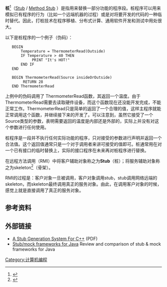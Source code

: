 {{otheruses|subject=计算机的程序段|other=維基百科的小作品|WP:STUB}}
'''桩'''<ref>{{cite web
 | url         = http://www.webopedia.com/TERM/S/stub.html
 | title         = stub
 | publisher         = WEBOPEDIA
 | quote         = 
 | accessdate         = 2012-08-28
 | archive-date         = 2012-09-21
 | archive-url         = https://web.archive.org/web/20120921230945/http://www.webopedia.com/TERM/S/stub.html
 | dead-url         = no
 }}</ref>（[[Stub|Stub]] / [http://en.wikipedia.org/wiki/Method_stub Method Stub] {{Wayback|url=http://en.wikipedia.org/wiki/Method_stub |date=20141207171527 }}）是指用来替换一部分功能的程序段。桩程序可以用来模拟已有程序的行为（比如一个远端机器的过程）或是对将要开发的代码的一种临时替代。因此，打桩技术在程序移植、分布式计算、通用软件开发和测试中用处很大。

以下是桩程序的一个例子（伪码）：

    BEGIN
        Temperature = ThermometerRead(Outside)
        IF Temperature > 40 THEN
             PRINT "It's HOT!"
        END IF
    END

    BEGIN ThermometerRead(Source insideOrOutside)
         RETURN 28
    END ThermometerRead

上例中的伪码调用了 ThermometerRead函数，其返回一个温度。由于ThermometerRead需要去读取硬件设备，而这个函数现在还没能开发完成，不能正常工作。ThermometerRead只是简单的返回了一个合理的值，这样主程序就能正常调用这个函数，并继续接下来的开发了。可以注意到，虽然它接受了一个Source类型的参数，表明需要返回的温度是内部还是外部的，实际上并没有对这个参数进行任何使用。

桩程序是一段并不执行任何实际功能的程序，只对接受的参数进行声明并返回一个合法值。这个返回值通常只是一个对于调用者来讲可接受的值即可。桩通常用在对一个已有接口的临时替换上，实际的接口程序在未来再对桩程序进行替换。

在远程方法调用（RMI）中将客户辅助对象称之为'''Stub'''（桩）；将服务辅助对象称之为skeleton<ref>{{cite journal
 |last1        = Freeman
 |first1       = Eric
 |authorlink1  = 
 |last2        = Freeman
 |first2       = Elisabeth
 |authorlink2  = 
 |last3        = Kathy
 |first3       = Sierra
 |authorlink3  = 
 |last4        = Bert
 |first4       = Bates
 |authorlink4  = 
 |editor-last  = Hendrickson
 |editor-first = Mike
 |editor-link  = 
 |year         = 2004
 |title        = Head First Design Patterns
 |volume       = 1
 |page         = 440
 |publisher    = O'REILLY
 |format       = paperback
 |isbn         = 978-0-596-00712-6
 |accessdate   = 2012-08-28
 |url          = http://it-ebooks.info/book/252/
 |journal      = 
 |archive-date = 2012-08-22
 |archive-url  = https://web.archive.org/web/20120822081824/http://it-ebooks.info/book/252/
 |dead-url     = no
}}</ref>（骨架）。

RMI的过程是：客户对象一旦被调用，客户对象调用stub，stub调用网络远端的skeleton，而skeleton最终调用真正的服务对象。由此，在调用客户对象的时候，感觉上就是直接调用了真正的服务对象。

[[Category:计算机编程|Category:计算机编程]]

== 参考资料 ==
{{reflist}}

== 外部链接 ==
* [http://www.cs.ncl.ac.uk/research/pubs/articles/papers/94.pdf A Stub Generation System For C++] {{Wayback|url=http://www.cs.ncl.ac.uk/research/pubs/articles/papers/94.pdf |date=20131126102404 }} (PDF)
* [https://web.archive.org/web/20090711150137/http://www.sizovpoint.com/2009/03/java-mock-frameworks-comparison.html Stub/mock frameworks for Java] Review and comparison of stub & mock frameworks for Java

<!-- Fittingly enough, this article is a stub -->

{{DEFAULTSORT:Method Stub}}
<!--Categories-->